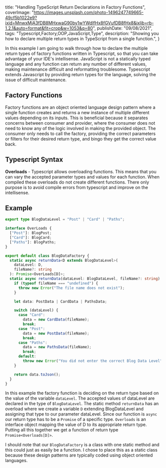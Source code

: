 
  title: "Handling TypeScript Return Declarations in Factory Functions",
  coverImage: "https://images.unsplash.com/photo-1496247749665-49cf5b1022e9?ixid=MnwxMjA3fDB8MHxwaG90by1wYWdlfHx8fGVufDB8fHx8&ixlib=rb-1.2.1&auto=format&fit=crop&w=1053&q=80",
  publishDate: "09/08/2021",
  tags: "Typescript,Factory,OOP,JavaScript,Type",
  description: "Showing you how to declare multiple return types in TypeScript from a single function.",
}

In this example I am going to walk through how to declare the multiple return types of factory functions written in Typescript, so that you can take advantage of your IDE's intellisense. JavaScript is not a statically typed language and any function can return any number of different values, making maintenance difficult and reformatting troublesome. Typescript extends Javascript by providing return types for the language, solving the issue of difficult maintenance.

## Factory Functions

Factory functions are an object oriented language design pattern where a single function creates and returns a new instance of multiple different values depending on its inputs. This is beneficial because it separates concerns between consumer and provider, where the consumer does not need to know any of the logic involved in making the provided object. The consumer only needs to call the factory, providing the correct parameters or filters for their desired return type, and bingo they get the correct value back.

## Typescript Syntax

**Overloads** - Typescript allows overloading functions. This means that you can vary the accepted parameter types and values for each function. When compiled these overloads do not create different functions. There only purpose is to avoid compile errors from typescript and improve on the intellisense.

## Example

```typescript
export type BlogDataLevel = "Post" | "Card" | "Paths";

interface OverLoads {
  ["Post"]: BlogPost;
  ["Card"]: BlogCard;
  ["Paths"]: BlogPaths;
}

export default class BlogDataFactory {
  static async returnData<D extends BlogDataLevel>(
    dataLevel: D,
    fileName?: string
  ): Promise<OverLoads[D]>;
  static async returnData(dataLevel: BlogDataLevel, fileName?: string) {
    if (typeof fileName === "undefined") {
      throw new Error("The file name does not exist");
    }

    let data: PostData | CardData | PathsData;

    switch (dataLevel) {
      case "Card":
        data = new CardData(fileName);
        break;
      case "Post":
        data = new PostData(fileName);
        break;
      case "Paths":
        data = new PathsData(fileName);
        break;
      default:
        throw new Error("You did not enter the correct Blog Data Level");
    }

    return data.toJson();
  }
}
```

In this example the factory function is deciding on the return type based on the value of the variable `dataLevel`. The accepted values of dataLevel are declared in the type of `BlogDataLevel`. The static method `returnData` has an overload where we create a variable `D` extending BlogDataLevel and assigning that type to our parameter dataLevel. Since our function is `async` our return type has to be a `Promise` of a specific type. `Overloads` is an interface object mapping the value of D to its appropriate return type. Putting all this together we get a function of return type `Promise<Overloads[D]>`.

I should note that our `BlogDataFactory` is a class with one static method and this could just as easily be a function. I chose to place this as a static class because these design patterns are typically coded using object oriented languages.
